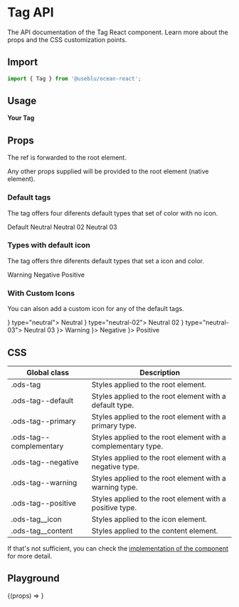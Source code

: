 
<Meta title="Components/Tag" component={Tag} />

# Tag API

The API documentation of the Tag React component. Learn more about the props and the CSS customization points.

## Import

```javascript
import { Tag } from '@useblu/ocean-react';
```

## Usage

<Canvas withSource="open" withToolbar>
  <Story name="Usage">
    <Tag>
      <strong>Your Tag</strong>
    </Tag>
  </Story>
</Canvas>

## Props

<ArgsTable of="." />

The ref is forwarded to the root element.

Any other props supplied will be provided to the root element (native element).

### Default tags

The tag offers four diferents default types that set of color with no icon.

<Canvas>
  <Story name="default">
    <Tag>Default</Tag>
  </Story>
  <Story name="neutral">
    <Tag type="neutral">Neutral</Tag>
  </Story>
  <Story name="neutral-02">
    <Tag type="neutral-02">Neutral 02</Tag>
  </Story>
  <Story name="neutral-03">
    <Tag type="neutral-03">Neutral 03</Tag>
  </Story>
</Canvas>

### Types with default icon

The tag offers thre diferents default types that set a icon and color.

<Canvas>
  <Story name="warning">
    <Tag type="warning">Warning</Tag>
  </Story>
  <Story name="negative">
    <Tag type="negative">Negative</Tag>
  </Story>
  <Story name="positive">
    <Tag type="positive">Positive</Tag>
  </Story>
</Canvas>

### With Custom Icons

You can alson add a custom icon for any of the default tags.

<Canvas>
  <Story name="neutral-with-icon">
    <Tag icon={<Star size={16} />} type="neutral">
      Neutral
    </Tag>
  </Story>
  <Story name="neutral-02-with-icon">
    <Tag icon={<Star size={16} />} type="neutral-02">
      Neutral 02
    </Tag>
  </Story>
  <Story name="neutral-03-with-icon">
    <Tag icon={<Star size={16} />} type="neutral-03">
      Neutral 03
    </Tag>
  </Story>
  <Story name="warning-with-icon">
    <Tag type="warning" icon={<Star size={16} />}>
      Warning
    </Tag>
  </Story>
  <Story name="negative-with-icon">
    <Tag type="negative" icon={<Star size={16} />}>
      Negative
    </Tag>
  </Story>
  <Story name="positive-with-icon">
    <Tag type="positive" icon={<Star size={16} />}>
      Positive
    </Tag>
  </Story>
</Canvas>

## CSS

| Global class            | Description                                                   |
| ----------------------- | ------------------------------------------------------------- |
| .ods-tag                | Styles applied to the root element.                           |
| .ods-tag--default       | Styles applied to the root element with a default type.       |
| .ods-tag--primary       | Styles applied to the root element with a primary type.       |
| .ods-tag--complementary | Styles applied to the root element with a complementary type. |
| .ods-tag--negative      | Styles applied to the root element with a negative type.      |
| .ods-tag--warning       | Styles applied to the root element with a warning type.       |
| .ods-tag--positive      | Styles applied to the root element with a positive type.      |
| .ods-tag\_\_icon        | Styles applied to the icon element.                           |
| .ods-tag\_\_content     | Styles applied to the content element.                        |

If that's not sufficient, you can check the [implementation of the component](https://github.com/ocean-ds/ocean-web/blob/master/packages/ocean-react/src/Tag/Tag.tsx) for more detail.

## Playground

<Canvas>
  <Story
    name="playground"
    args={{
      type: 'default',
      children: 'Lorem ipsum',
    }}
    argTypes={{
      icon: { control: null },
    }}
  >
    {(props) => <Tag {...props} />}
  </Story>
</Canvas>
